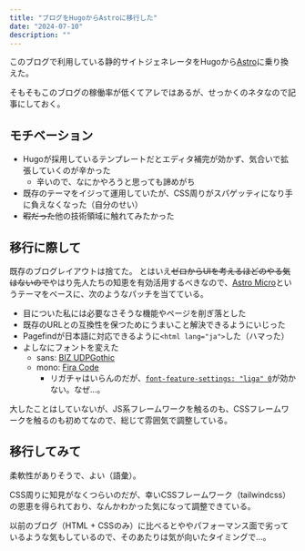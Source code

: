 ```yaml
---
title: "ブログをHugoからAstroに移行した"
date: "2024-07-10"
description: ""
---
```


このブログで利用している静的サイトジェネレータをHugoから[Astro](https://astro.build/)に乗り換えた。

そもそもこのブログの稼働率が低くてアレではあるが、せっかくのネタなので記事にしておく。

## モチベーション

- Hugoが採用しているテンプレートだとエディタ補完が効かず、気合いで拡張していくのが辛かった
    - 辛いので、なにかやろうと思っても諦めがち
- 既存のテーマをイジって運用していたが、CSS周りがスパゲッティになり手に負えなくなった（自分のせい）
- ~~暇だった~~他の技術領域に触れてみたかった

## 移行に際して

既存のブログレイアウトは捨てた。
とはいえ~~ゼロからUIを考えるほどのやる気はないので~~やはり先人たちの知恵を有効活用するべきなので、[Astro Micro](https://astro.build/themes/details/astro-micro/)というテーマをベースに、次のようなパッチを当てている。

- 目についた私には必要なさそうな機能やページを削ぎ落とした
- 既存のURLとの互換性を保つためにうまいこと解決できるようにいじった
- Pagefindが日本語に対応できるように`<html lang="ja">`した（ハマった）
- よしなにフォントを変えた
    - sans: [BIZ UDPGothic](https://fontsource.org/fonts/biz-udpgothic)
    - mono: [Fira Code](https://fontsource.org/fonts/fira-code)
        - リガチャはいらんのだが、[`font-feature-settings: "liga" 0`](https://developer.mozilla.org/en-US/docs/Web/CSS/font-feature-settings)が効かない。なぜ...。

大したことはしていないが、JS系フレームワークを触るのも、CSSフレームワークを触るのも初めてなので、総じて雰囲気で調整している。

## 移行してみて

柔軟性がありそうで、よい（語彙）。

CSS周りに知見がなくつらいのだが、幸いCSSフレームワーク（tailwindcss）の恩恵を得られており、なんかわかった気になって調整できている。

以前のブログ（HTML + CSSのみ）に比べるとややパフォーマンス面で劣っているような気もしているので、そのあたりは気が向いたタイミングで...。
